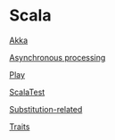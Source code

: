 = Scala =

[[Akka]]

[[Asynchronous processing]]

[[Play]]

[[ScalaTest]]

[[Substitution-related]]

[[Traits]]
